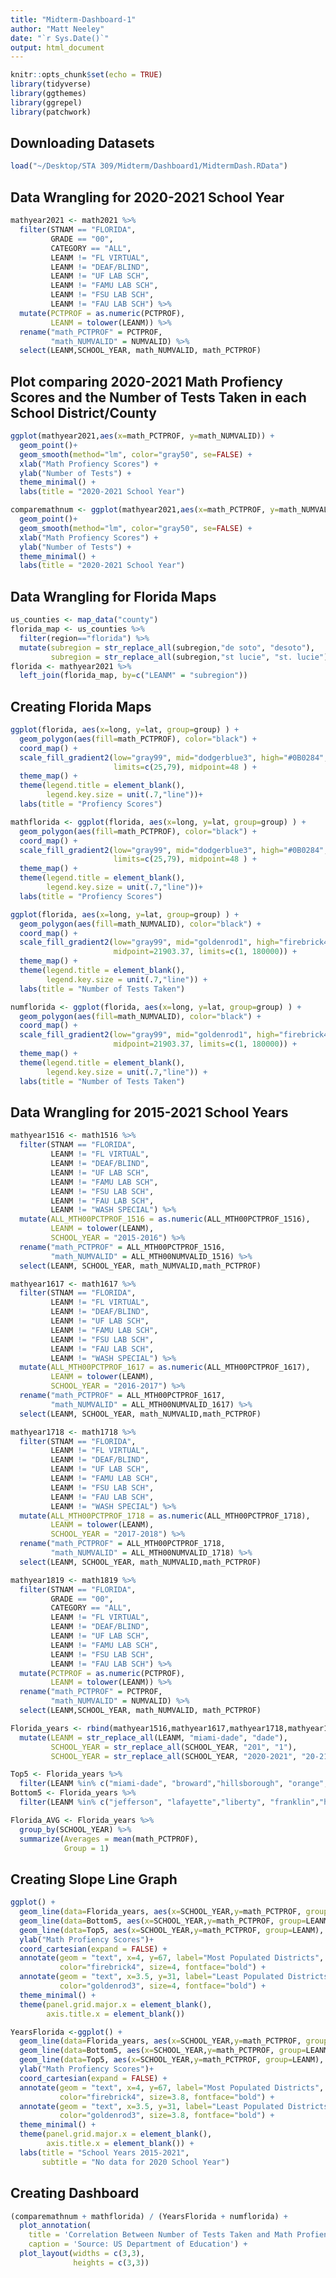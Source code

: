 ```yaml
---
title: "Midterm-Dashboard-1"
author: "Matt Neeley"
date: "`r Sys.Date()`"
output: html_document
---
```


```r
knitr::opts_chunk$set(echo = TRUE)
library(tidyverse)
library(ggthemes)
library(ggrepel)
library(patchwork)
```

## Downloading Datasets
```r
load("~/Desktop/STA 309/Midterm/Dashboard1/MidtermDash.RData")
```

## Data Wrangling for 2020-2021 School Year
```r
mathyear2021 <- math2021 %>%
  filter(STNAM == "FLORIDA",
         GRADE == "00",
         CATEGORY == "ALL",
         LEANM != "FL VIRTUAL",
         LEANM != "DEAF/BLIND",
         LEANM != "UF LAB SCH",
         LEANM != "FAMU LAB SCH",
         LEANM != "FSU LAB SCH",
         LEANM != "FAU LAB SCH") %>%
  mutate(PCTPROF = as.numeric(PCTPROF),
         LEANM = tolower(LEANM)) %>%
  rename("math_PCTPROF" = PCTPROF,
         "math_NUMVALID" = NUMVALID) %>%
  select(LEANM,SCHOOL_YEAR, math_NUMVALID, math_PCTPROF)
```

## Plot comparing 2020-2021 Math Profiency Scores and the Number of Tests Taken in each School District/County
```r
ggplot(mathyear2021,aes(x=math_PCTPROF, y=math_NUMVALID)) +
  geom_point()+
  geom_smooth(method="lm", color="gray50", se=FALSE) +
  xlab("Math Profiency Scores") +
  ylab("Number of Tests") +
  theme_minimal() +
  labs(title = "2020-2021 School Year")

comparemathnum <- ggplot(mathyear2021,aes(x=math_PCTPROF, y=math_NUMVALID)) +
  geom_point()+
  geom_smooth(method="lm", color="gray50", se=FALSE) +
  xlab("Math Profiency Scores") +
  ylab("Number of Tests") +
  theme_minimal() +
  labs(title = "2020-2021 School Year")
```

## Data Wrangling for Florida Maps
```r
us_counties <- map_data("county")
florida_map <- us_counties %>%
  filter(region=="florida") %>%
  mutate(subregion = str_replace_all(subregion,"de soto", "desoto"),
         subregion = str_replace_all(subregion,"st lucie", "st. lucie"))
florida <- mathyear2021 %>%
  left_join(florida_map, by=c("LEANM" = "subregion"))
```

## Creating Florida Maps
```r
ggplot(florida, aes(x=long, y=lat, group=group) ) +
  geom_polygon(aes(fill=math_PCTPROF), color="black") + 
  coord_map() +
  scale_fill_gradient2(low="gray99", mid="dodgerblue3", high="#0B0284", 
                       limits=c(25,79), midpoint=48 ) +
  theme_map() +
  theme(legend.title = element_blank(),
        legend.key.size = unit(.7,"line"))+
  labs(title = "Profiency Scores")

mathflorida <- ggplot(florida, aes(x=long, y=lat, group=group) ) +
  geom_polygon(aes(fill=math_PCTPROF), color="black") + 
  coord_map() +
  scale_fill_gradient2(low="gray99", mid="dodgerblue3", high="#0B0284", 
                       limits=c(25,79), midpoint=48 ) +
  theme_map() +
  theme(legend.title = element_blank(),
        legend.key.size = unit(.7,"line"))+
  labs(title = "Profiency Scores")

ggplot(florida, aes(x=long, y=lat, group=group) ) +
  geom_polygon(aes(fill=math_NUMVALID), color="black") + 
  coord_map() +
  scale_fill_gradient2(low="gray99", mid="goldenrod1", high="firebrick4",
                       midpoint=21903.37, limits=c(1, 180000)) +
  theme_map() +
  theme(legend.title = element_blank(),
        legend.key.size = unit(.7,"line")) +
  labs(title = "Number of Tests Taken")

numflorida <- ggplot(florida, aes(x=long, y=lat, group=group) ) +
  geom_polygon(aes(fill=math_NUMVALID), color="black") + 
  coord_map() +
  scale_fill_gradient2(low="gray99", mid="goldenrod1", high="firebrick4",
                       midpoint=21903.37, limits=c(1, 180000)) +
  theme_map() +
  theme(legend.title = element_blank(),
        legend.key.size = unit(.7,"line")) +
  labs(title = "Number of Tests Taken")
```

## Data Wrangling for 2015-2021 School Years
```r
mathyear1516 <- math1516 %>%
  filter(STNAM == "FLORIDA",
         LEANM != "FL VIRTUAL",
         LEANM != "DEAF/BLIND",
         LEANM != "UF LAB SCH",
         LEANM != "FAMU LAB SCH",
         LEANM != "FSU LAB SCH",
         LEANM != "FAU LAB SCH",
         LEANM != "WASH SPECIAL") %>%
  mutate(ALL_MTH00PCTPROF_1516 = as.numeric(ALL_MTH00PCTPROF_1516),
         LEANM = tolower(LEANM),
         SCHOOL_YEAR = "2015-2016") %>%
  rename("math_PCTPROF" = ALL_MTH00PCTPROF_1516,
         "math_NUMVALID" = ALL_MTH00NUMVALID_1516) %>%
  select(LEANM, SCHOOL_YEAR, math_NUMVALID,math_PCTPROF)

mathyear1617 <- math1617 %>%
  filter(STNAM == "FLORIDA",
         LEANM != "FL VIRTUAL",
         LEANM != "DEAF/BLIND",
         LEANM != "UF LAB SCH",
         LEANM != "FAMU LAB SCH",
         LEANM != "FSU LAB SCH",
         LEANM != "FAU LAB SCH",
         LEANM != "WASH SPECIAL") %>%
  mutate(ALL_MTH00PCTPROF_1617 = as.numeric(ALL_MTH00PCTPROF_1617),
         LEANM = tolower(LEANM),
         SCHOOL_YEAR = "2016-2017") %>%
  rename("math_PCTPROF" = ALL_MTH00PCTPROF_1617,
         "math_NUMVALID" = ALL_MTH00NUMVALID_1617) %>%
  select(LEANM, SCHOOL_YEAR, math_NUMVALID,math_PCTPROF)

mathyear1718 <- math1718 %>%
  filter(STNAM == "FLORIDA",
         LEANM != "FL VIRTUAL",
         LEANM != "DEAF/BLIND",
         LEANM != "UF LAB SCH",
         LEANM != "FAMU LAB SCH",
         LEANM != "FSU LAB SCH",
         LEANM != "FAU LAB SCH",
         LEANM != "WASH SPECIAL") %>%
  mutate(ALL_MTH00PCTPROF_1718 = as.numeric(ALL_MTH00PCTPROF_1718),
         LEANM = tolower(LEANM),
         SCHOOL_YEAR = "2017-2018") %>%
  rename("math_PCTPROF" = ALL_MTH00PCTPROF_1718,
         "math_NUMVALID" = ALL_MTH00NUMVALID_1718) %>%
  select(LEANM, SCHOOL_YEAR, math_NUMVALID,math_PCTPROF)

mathyear1819 <- math1819 %>%
  filter(STNAM == "FLORIDA",
         GRADE == "00",
         CATEGORY == "ALL",
         LEANM != "FL VIRTUAL",
         LEANM != "DEAF/BLIND",
         LEANM != "UF LAB SCH",
         LEANM != "FAMU LAB SCH",
         LEANM != "FSU LAB SCH",
         LEANM != "FAU LAB SCH") %>%
  mutate(PCTPROF = as.numeric(PCTPROF),
         LEANM = tolower(LEANM)) %>%
  rename("math_PCTPROF" = PCTPROF,
         "math_NUMVALID" = NUMVALID) %>%
  select(LEANM,SCHOOL_YEAR, math_NUMVALID, math_PCTPROF)

Florida_years <- rbind(mathyear1516,mathyear1617,mathyear1718,mathyear1819,mathyear2021) %>%
  mutate(LEANM = str_replace_all(LEANM, "miami-dade", "dade"),
         SCHOOL_YEAR = str_replace_all(SCHOOL_YEAR, "201", "1"),
         SCHOOL_YEAR = str_replace_all(SCHOOL_YEAR, "2020-2021", "20-21"))

Top5 <- Florida_years %>%
  filter(LEANM %in% c("miami-dade", "broward","hillsborough", "orange","palm beach"))
Bottom5 <- Florida_years %>%
  filter(LEANM %in% c("jefferson", "lafayette","liberty", "franklin","hamilton"))

Florida_AVG <- Florida_years %>%
  group_by(SCHOOL_YEAR) %>%
  summarize(Averages = mean(math_PCTPROF),
            Group = 1)
```


## Creating Slope Line Graph
```r
ggplot() +
  geom_line(data=Florida_years, aes(x=SCHOOL_YEAR,y=math_PCTPROF, group=LEANM), color="grey60", alpha=.15) +
  geom_line(data=Bottom5, aes(x=SCHOOL_YEAR,y=math_PCTPROF, group=LEANM), color="goldenrod1", size=1, alpha=.7) +
  geom_line(data=Top5, aes(x=SCHOOL_YEAR,y=math_PCTPROF, group=LEANM), color="firebrick", size=1, alpha=.8) +
  ylab("Math Profiency Scores")+
  coord_cartesian(expand = FALSE) +
  annotate(geom = "text", x=4, y=67, label="Most Populated Districts",
           color="firebrick4", size=4, fontface="bold") +
  annotate(geom = "text", x=3.5, y=31, label="Least Populated Districts",
           color="goldenrod3", size=4, fontface="bold") +
  theme_minimal() +
  theme(panel.grid.major.x = element_blank(),
        axis.title.x = element_blank())

YearsFlorida <-ggplot() +
  geom_line(data=Florida_years, aes(x=SCHOOL_YEAR,y=math_PCTPROF, group=LEANM), color="grey60", alpha=.15) +
  geom_line(data=Bottom5, aes(x=SCHOOL_YEAR,y=math_PCTPROF, group=LEANM), color="goldenrod1", size=1, alpha=.7) +
  geom_line(data=Top5, aes(x=SCHOOL_YEAR,y=math_PCTPROF, group=LEANM), color="firebrick", size=1, alpha=.8) +
  ylab("Math Profiency Scores")+
  coord_cartesian(expand = FALSE) +
  annotate(geom = "text", x=4, y=67, label="Most Populated Districts",
           color="firebrick4", size=3.8, fontface="bold") +
  annotate(geom = "text", x=3.5, y=31, label="Least Populated Districts",
           color="goldenrod3", size=3.8, fontface="bold") +
  theme_minimal() +
  theme(panel.grid.major.x = element_blank(),
        axis.title.x = element_blank()) +
  labs(title = "School Years 2015-2021",
       subtitle = "No data for 2020 School Year")
```

## Creating Dashboard
```r
(comparemathnum + mathflorida) / (YearsFlorida + numflorida) +
  plot_annotation(
    title = 'Correlation Between Number of Tests Taken and Math Profiency Scores in Florida',
    caption = 'Source: US Department of Education') +
  plot_layout(widths = c(3,3),
              heights = c(3,3))
```



